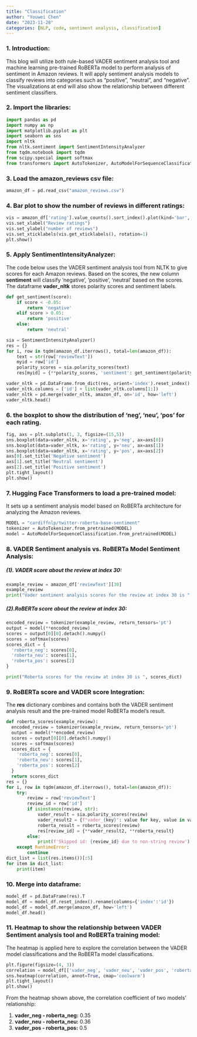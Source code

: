 ```yaml
---
title: "Classification"
author: "Youwei Chen"
date: "2023-11-28"
categories: [NLP, code, sentiment analysis, classification]
---
```


### 1. Introduction:

This blog will utilize both rule-based VADER sentiment analysis tool and machine learning pre-trained RoBERTa model to perform analysis of sentiment in Amazon reviews. It will apply sentiment analysis models to classify reviews into categories such as "positive", "neutral", and "negative". The visualizations at end will also show the relationship between different sentiment classifiers.

### 2. Import the libraries:

```python
import pandas as pd
import numpy as np
import matplotlib.pyplot as plt
import seaborn as sns
import nltk
from nltk.sentiment import SentimentIntensityAnalyzer
from tqdm.notebook import tqdm 
from scipy.special import softmax
from transformers import AutoTokenizer, AutoModelForSequenceClassification
```

### 3. Load the amazon_reviews csv file:

```python
amazon_df = pd.read_csv("amazon_reviews.csv")
```

### 4. Bar plot to show the number of reviews in different ratings:

```python
vis = amazon_df['rating'].value_counts().sort_index().plot(kind='bar', title='number of reviews vs. ratings', figsize=(10,5))
vis.set_xlabel("Review ratings")
vis.set_ylabel("number of reviews")
vis.set_xticklabels(vis.get_xticklabels(), rotation=1)
plt.show()
```

### 5. Apply SentimentIntensityAnalyzer:

The code below uses the VADER sentiment analysis tool from NLTK to give scores for each Amazon reviews. Based on the scores, the new column **sentiment** will classify 'negative', 'positive', 'neutral' based on the scores. The dataframe **vader_nltk** stores polarity scores and sentiment labels.

```python
def get_sentiment(score):
    if score < -0.05:
        return 'negative'
    elif score > 0.05:
        return 'positive'
    else:
        return 'neutral'

sia = SentimentIntensityAnalyzer()
res = {}
for i, row in tqdm(amazon_df.iterrows(), total=len(amazon_df)):
    text = str(row['reviewText'])
    myid = row['id']
    polarity_scores = sia.polarity_scores(text)
    res[myid] = {**polarity_scores, 'sentiment': get_sentiment(polarity_scores['compound'])}

vader_nltk = pd.DataFrame.from_dict(res, orient='index').reset_index()
vader_nltk.columns = ['id'] + list(vader_nltk.columns[1:])
vader_nltk = pd.merge(vader_nltk, amazon_df, on='id', how='left')
vader_nltk.head()
```

### 6. the boxplot to show the distribution of 'neg', 'neu', 'pos' for each rating.

```python
fig, axs = plt.subplots(1, 3, figsize=(15,5))
sns.boxplot(data=vader_nltk, x='rating', y='neg', ax=axs[0])
sns.boxplot(data=vader_nltk, x='rating', y='neu', ax=axs[1])
sns.boxplot(data=vader_nltk, x='rating', y='pos', ax=axs[2])
axs[0].set_title('Negative sentiment')
axs[1].set_title('Neutral sentiment')
axs[2].set_title('Positive sentiment')
plt.tight_layout()
plt.show()
```

### 7. Hugging Face Transformers to load a pre-trained model:

It sets up a sentiment analysis model based on RoBERTa architecture for analyzing the Amazon reviews.

```python
MODEL = "cardiffnlp/twitter-roberta-base-sentiment"
tokenizer = AutoTokenizer.from_pretrained(MODEL)
model = AutoModelForSequenceClassification.from_pretrained(MODEL)
```

### 8. VADER Sentiment analysis vs. RoBERTa Model Sentiment Analysis:

##### (1). VADER score about the review at index 30:

```python
example_review = amazon_df['reviewText'][30]
example_review
print("Vader sentiment analysis scores for the review at index 30 is ", sia.polarity_scores(example_review))
```

##### (2).RoBERTa score about the review at index 30:

```python
encoded_review = tokenizer(example_review, return_tensors='pt')
output = model(**encoded_review)
scores = output[0][0].detach().numpy()
scores = softmax(scores)
scores_dict = {
  'roberta_neg': scores[0],
  'roberta_neu': scores[1],
  'roberta_pos': scores[2]
}

print("Roberta scores for the review at index 30 is ", scores_dict)
```

### 9. RoBERTa score and VADER score Integration:

The **res** dictionary combines and contains both the VADER sentiment analysis result and the pre-trained model RoBERTa model's result.

```python
def roberta_scores(example_review):
  encoded_review = tokenizer(example_review, return_tensors='pt')
  output = model(**encoded_review)
  scores = output[0][0].detach().numpy()
  scores = softmax(scores)
  scores_dict = {
    'roberta_neg': scores[0],
    'roberta_neu': scores[1],
    'roberta_pos': scores[2]
  }
  return scores_dict
res = {}
for i, row in tqdm(amazon_df.iterrows(), total=len(amazon_df)):
    try:
        review = row['reviewText']
        review_id = row['id']
        if isinstance(review, str):
            vader_result = sia.polarity_scores(review)
            vader_result2 = {f"vader_{key}": value for key, value in vader_result.items()}
            roberta_result = roberta_scores(review)
            res[review_id] = {**vader_result2, **roberta_result}
        else:
            print(f'Skipped id: {review_id} due to non-string review')
    except RuntimeError:
        continue
dict_list = list(res.items())[:5]
for item in dict_list:
    print(item)
```

### 10. Merge into dataframe:

```python
model_df = pd.DataFrame(res).T
model_df = model_df.reset_index().rename(columns={'index':'id'})
model_df = model_df.merge(amazon_df, how='left')
model_df.head()
```

### 11. Heatmap to show the relationship between VADER Sentiment analysis tool and RoBERTa training model:

The heatmap is applied here to explore the correlation between the VADER model classifications and the RoBERTa model classifications.

```python
plt.figure(figsize=(4, 3))
correlation = model_df[['vader_neg', 'vader_neu', 'vader_pos', 'roberta_neg', 'roberta_neu', 'roberta_pos']].corr()
sns.heatmap(correlation, annot=True, cmap='coolwarm')
plt.tight_layout()
plt.show()
```

From the heatmap shown above, the correlation coefficient of two models' relationship:

1.  **vader_neg - roberta_neg:** 0.35
2.  **vader_neu - roberta_neu:** 0.36
3.  **vader_pos - roberta_pos:** 0.5
